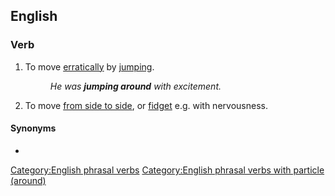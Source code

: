 ==English==

===Verb===
{{head|en|verb}}

# To move [[erratically]] by [[jumping]].
#: ''He was '''jumping around''' with excitement.''
# To move [[from side to side]], or [[fidget]] e.g. with nervousness.

====Synonyms====
* {{l|en|jump about}}

[[Category:English phrasal verbs]]
[[Category:English phrasal verbs with particle (around)]]